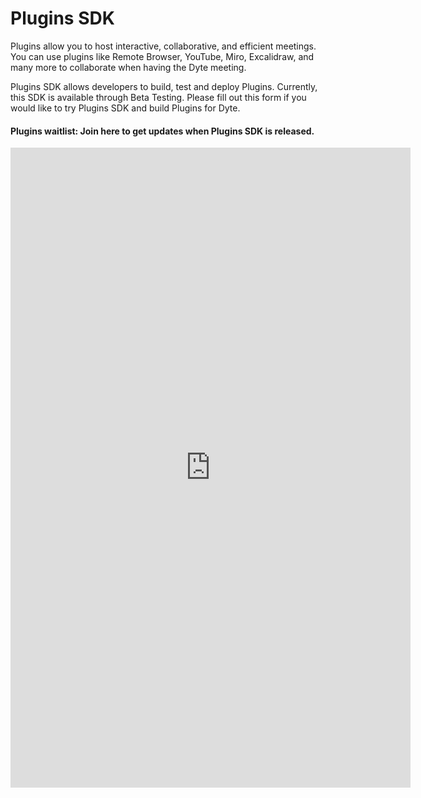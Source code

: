 # Plugins SDK

Plugins allow you to host interactive, collaborative, and efficient meetings.
You can use plugins like Remote Browser, YouTube, Miro, Excalidraw, and many more to collaborate when having the Dyte meeting.

Plugins SDK allows developers to build, test and deploy Plugins.
Currently, this SDK is available through Beta Testing.
Please fill out this form if you would like to try Plugins SDK and build Plugins for Dyte.

#### Plugins waitlist: Join here to get updates when Plugins SDK is released.

<center>
<iframe
  src="https://docs.google.com/forms/d/e/1FAIpQLScb5mC1QhKBsc5Ji1Q2mn3DohyH6_Y1t793nO1ti6z-umdk9w/viewform?embedded=true"
  width="640"
  height="1024"
  frameBorder="0"
  marginHeight="0"
  marginWidth="0"
>
  Loading…
</iframe>
</center>
